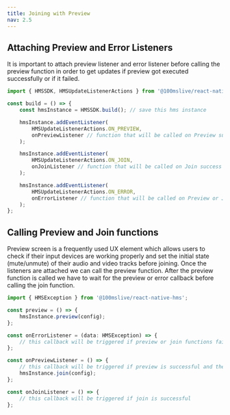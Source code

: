 ```yaml
---
title: Joining with Preview
nav: 2.5
---
```


## Attaching Preview and Error Listeners

It is important to attach preview listener and error listener before calling the preview
function in order to get updates if preview got executed successfully or if it failed.

```js section=AttachingPreviewAndErrorListeners sectionIndex=1
import { HMSSDK, HMSUpdateListenerActions } from '@100mslive/react-native-hms';

const build = () => {
    const hmsInstance = HMSSDK.build(); // save this hms instance

    hmsInstance.addEventListener(
        HMSUpdateListenerActions.ON_PREVIEW,
        onPreviewListener // function that will be called on Preview success
    );

    hmsInstance.addEventListener(
        HMSUpdateListenerActions.ON_JOIN,
        onJoinListener // function that will be called on Join success
    );

    hmsInstance.addEventListener(
        HMSUpdateListenerActions.ON_ERROR,
        onErrorListener // function that will be called on Preview or Join failure
    );
};
```

## Calling Preview and Join functions

Preview screen is a frequently used UX element which allows users to check if their input devices are working properly and set the initial state
(mute/unmute) of their audio and video tracks before joining. Once the listeners are attached we can call the preview function. After the preview
function is called we have to wait for the preview or error callback before calling the join function.

```js section=CallingPreviewAndJoinFunctions sectionIndex=1
import { HMSException } from '@100mslive/react-native-hms';

const preview = () => {
    hmsInstance.preview(config);
};

const onErrorListener = (data: HMSException) => {
    // this callback will be triggered if preview or join functions fails
};

const onPreviewListener = () => {
    // this callback will be triggered if preview is successful and then only we should call join
    hmsInstance.join(config);
};

const onJoinListener = () => {
    // this callback will be triggered if join is successful
};
```
